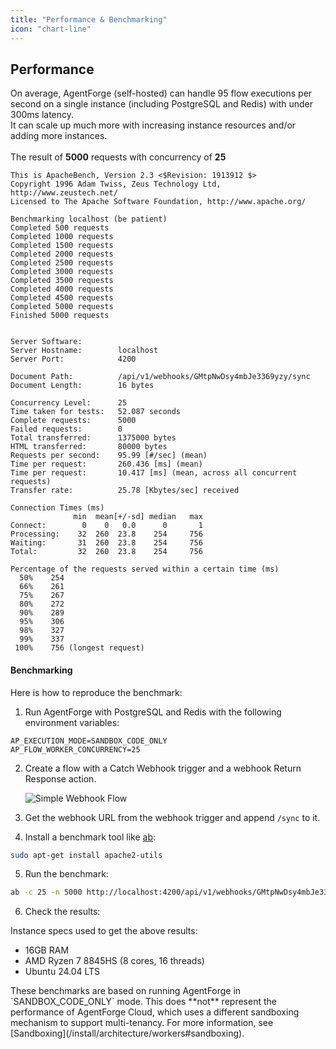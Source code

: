 ```yaml
---
title: "Performance & Benchmarking"
icon: "chart-line"
---
```


## Performance

On average, AgentForge (self-hosted) can handle 95 flow executions per second on a single instance (including PostgreSQL and Redis) with under 300ms latency.\
It can scale up much more with increasing instance resources and/or adding more instances.\
\
The result of **5000** requests with concurrency of **25**

```
This is ApacheBench, Version 2.3 <$Revision: 1913912 $>
Copyright 1996 Adam Twiss, Zeus Technology Ltd, http://www.zeustech.net/
Licensed to The Apache Software Foundation, http://www.apache.org/

Benchmarking localhost (be patient)
Completed 500 requests
Completed 1000 requests
Completed 1500 requests
Completed 2000 requests
Completed 2500 requests
Completed 3000 requests
Completed 3500 requests
Completed 4000 requests
Completed 4500 requests
Completed 5000 requests
Finished 5000 requests


Server Software:        
Server Hostname:        localhost
Server Port:            4200

Document Path:          /api/v1/webhooks/GMtpNwDsy4mbJe3369yzy/sync
Document Length:        16 bytes

Concurrency Level:      25
Time taken for tests:   52.087 seconds
Complete requests:      5000
Failed requests:        0
Total transferred:      1375000 bytes
HTML transferred:       80000 bytes
Requests per second:    95.99 [#/sec] (mean)
Time per request:       260.436 [ms] (mean)
Time per request:       10.417 [ms] (mean, across all concurrent requests)
Transfer rate:          25.78 [Kbytes/sec] received

Connection Times (ms)
              min  mean[+/-sd] median   max
Connect:        0    0   0.0      0       1
Processing:    32  260  23.8    254     756
Waiting:       31  260  23.8    254     756
Total:         32  260  23.8    254     756

Percentage of the requests served within a certain time (ms)
  50%    254
  66%    261
  75%    267
  80%    272
  90%    289
  95%    306
  98%    327
  99%    337
 100%    756 (longest request)
```

#### Benchmarking

Here is how to reproduce the benchmark:

1. Run AgentForge with PostgreSQL and Redis with the following environment variables:

```env
AP_EXECUTION_MODE=SANDBOX_CODE_ONLY
AP_FLOW_WORKER_CONCURRENCY=25
```

2. Create a flow with a Catch Webhook trigger and a webhook Return Response action.
   

   ![Simple Webhook Flow](/resources/screenshots/simple-webhook-flow.png)
3. Get the webhook URL from the webhook trigger and append `/sync` to it.
4. Install a benchmark tool like [ab](https://httpd.apache.org/docs/2.4/programs/ab.html):

```bash
sudo apt-get install apache2-utils
```

5. Run the benchmark:

```bash
ab -c 25 -n 5000 http://localhost:4200/api/v1/webhooks/GMtpNwDsy4mbJe3369yzy/sync
```

6. Check the results:

Instance specs used to get the above results:

- 16GB RAM
- AMD Ryzen 7 8845HS (8 cores, 16 threads)
- Ubuntu 24.04 LTS

<Tip>
  These benchmarks are based on running AgentForge in `SANDBOX_CODE_ONLY` mode. This does **not** represent the performance of AgentForge Cloud, which uses a different sandboxing mechanism to support multi-tenancy. For more information, see [Sandboxing](/install/architecture/workers#sandboxing).
</Tip>